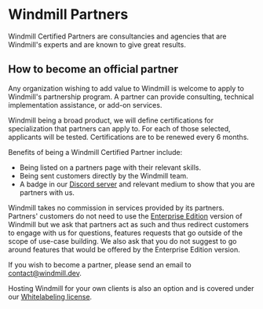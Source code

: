 
# Windmill Partners

Windmill Certified Partners are consultancies and agencies that are Windmill's experts and are known to give great results.

## How to become an official partner

Any organization wishing to add value to Windmill is welcome to apply to Windmill's partnership program. A partner can provide consulting, technical implementation assistance, or add-on services.

Windmill being a broad product, we will define certifications for specialization that partners can apply to. For each of those selected, applicants will be tested.
Certifications are to be renewed every 6 months.

Benefits of being a Windmill Certified Partner include:
- Being listed on a partners page with their relevant skills.
- Being sent customers directly by the Windmill team.
- A badge in our [Discord server](https://discord.com/invite/V7PM2YHsPB) and relevant medium to show that you are partners with us.

Windmill takes no commission in services provided by its partners. Partners' customers do not need to use the [Enterprise Edition](/pricing) version of Windmill but we ask that partners act as such and thus redirect customers to engage with us for questions, features requests that go outside of the scope of use-case building. We also ask that you do not suggest to go around features that would be offered by the Enterprise Edition version.

If you wish to become a partner, please send an email to [contact@windmill.dev](mailto:contact@windmill.dev).

Hosting Windmill for your own clients is also an option and is covered under our [Whitelabeling license](../8_white_labelling/index.mdx).

<div class="grid grid-cols-2 gap-6 mb-4">
    <DocCard
    	title="Get in Touch"
    	description="Send email to contact@windmill.dev to talk about partnership."
    	href="mailto:contact@windmill.dev"
    />
	<DocCard
    	title="White Labeling Windmill"
    	description="Windmill offers white labeling capabilities, allowing you to customize the Windmill platform to align with your brand."
    	href="/docs/misc/white_labelling"
    />
</div>